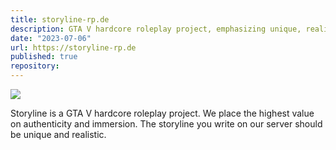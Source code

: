 ```yaml
---
title: storyline-rp.de
description: GTA V hardcore roleplay project, emphasizing unique, realistic storylines for maximum authenticity and immersion.
date: "2023-07-06"
url: https://storyline-rp.de
published: true
repository:
---
```



[![](https://i.imgur.com/Fn4QPRr.jpeg)](https://storyline-rp.de)

Storyline is a GTA V hardcore roleplay project. We place the highest value on authenticity and immersion. The storyline you write on our server should be unique and realistic.